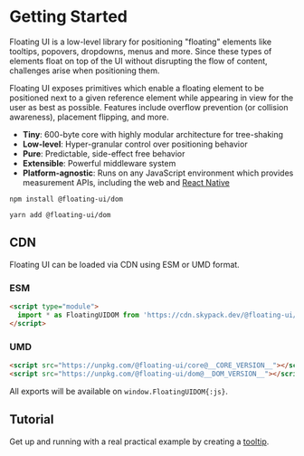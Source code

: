 
# Getting Started

Floating UI is a low-level library for positioning "floating"
elements like tooltips, popovers, dropdowns, menus and more.
Since these types of elements float on top of the UI without
disrupting the flow of content, challenges arise when positioning
them.

Floating UI exposes primitives which enable a floating element to
be positioned next to a given reference element while appearing
in view for the user as best as possible. Features include
overflow prevention (or collision awareness), placement flipping,
and more.

- **Tiny**: 600-byte core with highly modular architecture for
  tree-shaking
- **Low-level**: Hyper-granular control over positioning behavior
- **Pure**: Predictable, side-effect free behavior
- **Extensible**: Powerful middleware system
- **Platform-agnostic**: Runs on any JavaScript environment which
  provides measurement APIs, including the web and
  [React Native](/docs/react-native)

```shell
npm install @floating-ui/dom
```

```shell
yarn add @floating-ui/dom
```

## CDN

Floating UI can be loaded via CDN using ESM or UMD format.

### ESM

```html
<script type="module">
  import * as FloatingUIDOM from 'https://cdn.skypack.dev/@floating-ui/dom@__DOM_VERSION__';
</script>
```

### UMD

```html
<script src="https://unpkg.com/@floating-ui/core@__CORE_VERSION__"></script>
<script src="https://unpkg.com/@floating-ui/dom@__DOM_VERSION__"></script>
```

All exports will be available on `window.FloatingUIDOM{:js}`.

## Tutorial

Get up and running with a real practical example by creating a
[tooltip](/docs/tutorial).
